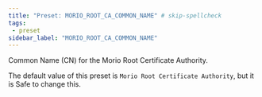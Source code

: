 ```yaml
---
title: "Preset: MORIO_ROOT_CA_COMMON_NAME" # skip-spellcheck
tags:
 - preset
sidebar_label: "MORIO_ROOT_CA_COMMON_NAME"
---
```


Common Name (CN) for the Morio Root Certificate Authority.

<Note>

The default value of this preset is `Morio Root Certificate Authority`, but it is <Label style="success">Safe</Label> to change this.

</Note>
